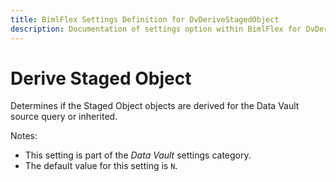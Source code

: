 ```yaml
---
title: BimlFlex Settings Definition for DvDeriveStagedObject
description: Documentation of settings option within BimlFlex for DvDeriveStagedObject
---
```

<head>
  <meta name="varigenceProduct" content="BimlFlex"></meta>
  <meta name="varigenceArticleType" content="Reference"></meta>
</head>

# Derive Staged Object

Determines if the Staged Object objects are derived for the Data Vault source query or inherited.

Notes:

* This setting is part of the *Data Vault* settings category.
* The default value for this setting is `N`.
